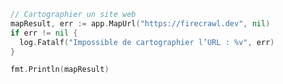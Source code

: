 ```go Go
// Cartographier un site web
mapResult, err := app.MapUrl("https://firecrawl.dev", nil)
if err != nil {
  log.Fatalf("Impossible de cartographier l’URL : %v", err)
}

fmt.Println(mapResult)
```
